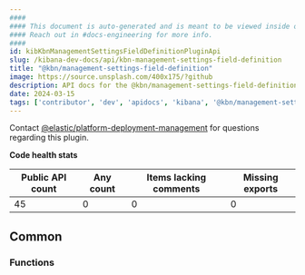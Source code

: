 ```yaml
---
####
#### This document is auto-generated and is meant to be viewed inside our experimental, new docs system.
#### Reach out in #docs-engineering for more info.
####
id: kibKbnManagementSettingsFieldDefinitionPluginApi
slug: /kibana-dev-docs/api/kbn-management-settings-field-definition
title: "@kbn/management-settings-field-definition"
image: https://source.unsplash.com/400x175/?github
description: API docs for the @kbn/management-settings-field-definition plugin
date: 2024-03-15
tags: ['contributor', 'dev', 'apidocs', 'kibana', '@kbn/management-settings-field-definition']
---
```




Contact [@elastic/platform-deployment-management](https://github.com/orgs/elastic/teams/platform-deployment-management) for questions regarding this plugin.

**Code health stats**

| Public API count  | Any count | Items lacking comments | Missing exports |
|-------------------|-----------|------------------------|-----------------|
| 45 | 0 | 0 | 0 |

## Common

### Functions
<DocDefinitionList data={kbnManagementSettingsFieldDefinitionObj.common.functions}/>

